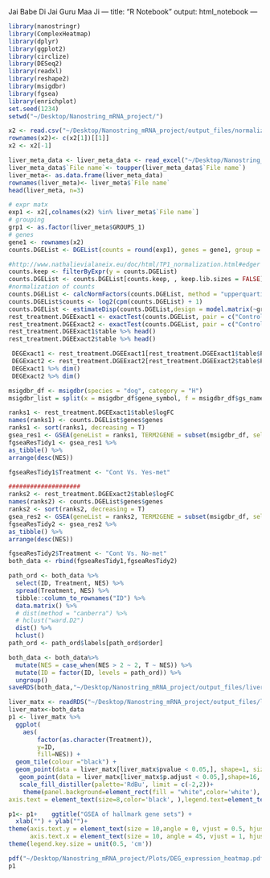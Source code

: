 Jai Babe Di
Jai Guru Maa Ji
---
title: "R Notebook"
output: html_notebook
---

```r
library(nanostringr)
library(ComplexHeatmap)
library(dplyr)
library(ggplot2)
library(circlize)
library(DESeq2)
library(readxl)
library(reshape2)
library(msigdbr)
library(fgsea)
library(enrichplot)
set.seed(1234)
setwd("~/Desktop/Nanostring_mRNA_project/")
```


```r
x2 <- read.csv("~/Desktop/Nanostring_mRNA_project/output_files/normalized_liver_data.csv", check.names = FALSE)
rownames(x2)<- c(x2[1])[[1]]
x2 <- x2[-1]
```


```r
liver_meta_data <- liver_meta_data <- read_excel("~/Desktop/Nanostring_mRNA_project/NATanalysis1_29july.xlsx",sheet = "LIVER2")
liver_meta_data$`File name`<- toupper(liver_meta_data$`File name`)
liver_meta<- as.data.frame(liver_meta_data)
rownames(liver_meta)<- liver_meta$`File name`
head(liver_meta, n=3)
```

```r
# expr matx
exp1 <- x2[,colnames(x2) %in% liver_meta$`File name`]
# grouping 
grp1 <- as.factor(liver_meta$GROUPS_1)
# genes
gene1 <- rownames(x2)
counts.DGEList <- DGEList(counts = round(exp1), genes = gene1, group = grp1)
```



```r
#http://www.nathalievialaneix.eu/doc/html/TP1_normalization.html#edger
counts.keep <- filterByExpr(y = counts.DGEList)
counts.DGEList <- counts.DGEList[counts.keep, , keep.lib.sizes = FALSE]
#normalization of counts
counts.DGEList <- calcNormFactors(counts.DGEList, method = "upperquartile")
counts.DGEList$counts <- log2(cpm(counts.DGEList) + 1)
counts.DGEList <- estimateDisp(counts.DGEList,design = model.matrix(~grp1))                             
rest_treatment.DGEExact1 <- exactTest(counts.DGEList, pair = c("Control","Yes_met"))
rest_treatment.DGEExact2 <- exactTest(counts.DGEList, pair = c("Control","NO_met"))
rest_treatment.DGEExact1$table %>% head()
rest_treatment.DGEExact2$table %>% head()
```


```r
 DEGExact1 <- rest_treatment.DGEExact1[rest_treatment.DGEExact1$table$PValue <0.05,]#"Control","Yes_met" = 155 
 DEGExact2 <- rest_treatment.DGEExact2[rest_treatment.DGEExact2$table$PValue <0.05,]#"Control","NO_met" =  136
 DEGExact1 %>% dim()
 DEGExact2 %>% dim()
```



```r

msigdbr_df <- msigdbr(species = "dog", category = "H")
msigdbr_list = split(x = msigdbr_df$gene_symbol, f = msigdbr_df$gs_name)
```

```r
ranks1 <- rest_treatment.DGEExact1$table$logFC
names(ranks1) <- counts.DGEList$genes$genes
ranks1 <- sort(ranks1, decreasing = T)
gsea_res1 <- GSEA(geneList = ranks1, TERM2GENE = subset(msigdbr_df, select = c("gs_name","gene_symbol")),pvalueCutoff = 1)
fgseaResTidy1 <- gsea_res1 %>%
as_tibble() %>%
arrange(desc(NES))

fgseaResTidy1$Treatment <- "Cont Vs. Yes-met"

####################
ranks2 <- rest_treatment.DGEExact2$table$logFC
names(ranks2) <- counts.DGEList$genes$genes
ranks2 <- sort(ranks2, decreasing = T)
gsea_res2 <- GSEA(geneList = ranks2, TERM2GENE = subset(msigdbr_df, select = c("gs_name","gene_symbol")),pvalueCutoff = 1)
fgseaResTidy2 <- gsea_res2 %>%
as_tibble() %>%
arrange(desc(NES))

fgseaResTidy2$Treatment <- "Cont Vs. No-met"
both_data <- rbind(fgseaResTidy1,fgseaResTidy2)

```


```r
path_ord <- both_data %>% 
  select(ID, Treatment, NES) %>% 
  spread(Treatment, NES) %>% 
  tibble::column_to_rownames("ID") %>% 
  data.matrix() %>% 
  # dist(method = "canberra") %>% 
  # hclust("ward.D2")
  dist() %>% 
  hclust()
path_ord <- path_ord$labels[path_ord$order]

both_data <- both_data%>%
  mutate(NES = case_when(NES > 2 ~ 2, T ~ NES)) %>% 
  mutate(ID = factor(ID, levels = path_ord)) %>% 
  ungroup()
saveRDS(both_data,"~/Desktop/Nanostring_mRNA_project/output_files/liver_GSEA_grp1_data.rds")
```

```r

liver_matx <- readRDS("~/Desktop/Nanostring_mRNA_project/output_files/liver_GSEA_grp1_data.rds")
liver_matx<-both_data
p1 <- liver_matx %>% 
  ggplot(
    aes(
        factor(as.character(Treatment)),
        y=ID,
        fill=NES)) +
  geom_tile(colour ="black") + 
  geom_point(data = liver_matx[liver_matx$pvalue < 0.05,], shape=1, size = 1)+
   geom_point(data = liver_matx[liver_matx$p.adjust < 0.05,],shape=16, size = 1)+
   scale_fill_distiller(palette='RdBu', limit = c(-2,2))+
	theme(panel.background=element_rect(fill = "white",color='white'),
axis.text = element_text(size=8,color='black', ),legend.text=element_text(size=8,color='black'),legend.title=element_text(size=8,color='black', face = "bold")) + labs(fill='NES\n')

p1<- p1+	ggtitle("GSEA of hallmark gene sets") +
  xlab("") + ylab("")+
theme(axis.text.y = element_text(size = 10,angle = 0, vjust = 0.5, hjust = 1),
      axis.text.x = element_text(size = 10, angle = 45, vjust = 1, hjust = 1), panel.grid = element_blank(), text = element_text(size = 12, face = "bold"))+  
theme(legend.key.size = unit(0.5, 'cm'))

pdf("~/Desktop/Nanostring_mRNA_project/Plots/DEG_expression_heatmap.pdf", height = 6, width = 8)
p1
```
